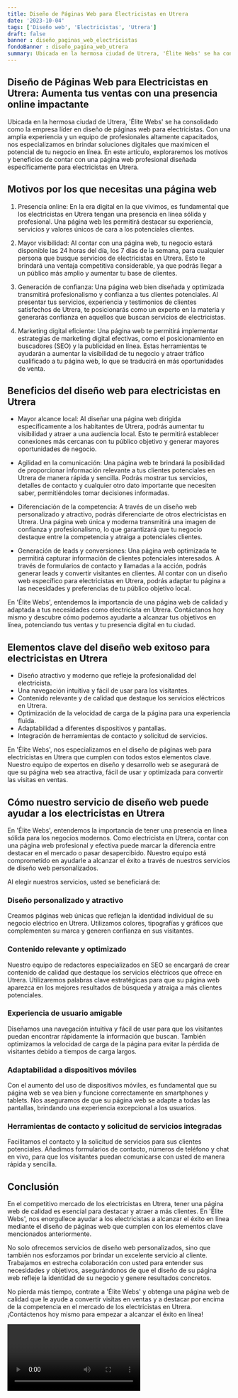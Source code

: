 ```yaml
---
title: Diseño de Páginas Web para Electricistas en Utrera
date: '2023-10-04'
tags: ['Diseño web', 'Electricistas', 'Utrera']
draft: false
banner : diseño_paginas_web_electricistas
fondoBanner : diseño_pagina_web_utrera
summary: Ubicada en la hermosa ciudad de Utrera, 'Élite Webs' se ha consolidado como la empresa líder en diseño de páginas web para electricistas. Con una amplia experiencia y un equipo de profesionales altamente capacitados, nos especializamos en brindar soluciones digitales que maximicen el potencial de tu negocio en línea. En este artículo, exploraremos los motivos y beneficios de contar con una página web profesional diseñada específicamente para electricistas en Utrera.
---
```


## Diseño de Páginas Web para Electricistas en Utrera: Aumenta tus ventas con una presencia online impactante

Ubicada en la hermosa ciudad de Utrera, 'Élite Webs' se ha consolidado como la empresa líder en diseño de páginas web para electricistas. Con una amplia experiencia y un equipo de profesionales altamente capacitados, nos especializamos en brindar soluciones digitales que maximicen el potencial de tu negocio en línea. En este artículo, exploraremos los motivos y beneficios de contar con una página web profesional diseñada específicamente para electricistas en Utrera.

## Motivos por los que necesitas una página web

1. Presencia online: En la era digital en la que vivimos, es fundamental que los electricistas en Utrera tengan una presencia en línea sólida y profesional. Una página web les permitirá destacar su experiencia, servicios y valores únicos de cara a los potenciales clientes.

2. Mayor visibilidad: Al contar con una página web, tu negocio estará disponible las 24 horas del día, los 7 días de la semana, para cualquier persona que busque servicios de electricistas en Utrera. Esto te brindará una ventaja competitiva considerable, ya que podrás llegar a un público más amplio y aumentar tu base de clientes.

3. Generación de confianza: Una página web bien diseñada y optimizada transmitirá profesionalismo y confianza a tus clientes potenciales. Al presentar tus servicios, experiencia y testimonios de clientes satisfechos de Utrera, te posicionarás como un experto en la materia y generarás confianza en aquellos que buscan servicios de electricistas.

4. Marketing digital eficiente: Una página web te permitirá implementar estrategias de marketing digital efectivas, como el posicionamiento en buscadores (SEO) y la publicidad en línea. Estas herramientas te ayudarán a aumentar la visibilidad de tu negocio y atraer tráfico cualificado a tu página web, lo que se traducirá en más oportunidades de venta.

## Beneficios del diseño web para electricistas en Utrera

- Mayor alcance local: Al diseñar una página web dirigida específicamente a los habitantes de Utrera, podrás aumentar tu visibilidad y atraer a una audiencia local. Esto te permitirá establecer conexiones más cercanas con tu público objetivo y generar mayores oportunidades de negocio.

- Agilidad en la comunicación: Una página web te brindará la posibilidad de proporcionar información relevante a tus clientes potenciales en Utrera de manera rápida y sencilla. Podrás mostrar tus servicios, detalles de contacto y cualquier otro dato importante que necesiten saber, permitiéndoles tomar decisiones informadas.

- Diferenciación de la competencia: A través de un diseño web personalizado y atractivo, podrás diferenciarte de otros electricistas en Utrera. Una página web única y moderna transmitirá una imagen de confianza y profesionalismo, lo que garantizará que tu negocio destaque entre la competencia y atraiga a potenciales clientes.

- Generación de leads y conversiones: Una página web optimizada te permitirá capturar información de clientes potenciales interesados. A través de formularios de contacto y llamadas a la acción, podrás generar leads y convertir visitantes en clientes. Al contar con un diseño web específico para electricistas en Utrera, podrás adaptar tu página a las necesidades y preferencias de tu público objetivo local.

En 'Élite Webs', entendemos la importancia de una página web de calidad y adaptada a tus necesidades como electricista en Utrera. Contáctanos hoy mismo y descubre cómo podemos ayudarte a alcanzar tus objetivos en línea, potenciando tus ventas y tu presencia digital en tu ciudad.

<GifSeo />

<Cta />

## Elementos clave del diseño web exitoso para electricistas en Utrera

- Diseño atractivo y moderno que refleje la profesionalidad del electricista.
- Una navegación intuitiva y fácil de usar para los visitantes.
- Contenido relevante y de calidad que destaque los servicios eléctricos en Utrera.
- Optimización de la velocidad de carga de la página para una experiencia fluida.
- Adaptabilidad a diferentes dispositivos y pantallas.
- Integración de herramientas de contacto y solicitud de servicios.

En 'Élite Webs', nos especializamos en el diseño de páginas web para electricistas en Utrera que cumplen con todos estos elementos clave. Nuestro equipo de expertos en diseño y desarrollo web se asegurará de que su página web sea atractiva, fácil de usar y optimizada para convertir las visitas en ventas.

## Cómo nuestro servicio de diseño web puede ayudar a los electricistas en Utrera

En 'Élite Webs', entendemos la importancia de tener una presencia en línea sólida para los negocios modernos. Como electricista en Utrera, contar con una página web profesional y efectiva puede marcar la diferencia entre destacar en el mercado o pasar desapercibido. Nuestro equipo está comprometido en ayudarle a alcanzar el éxito a través de nuestros servicios de diseño web personalizados.

Al elegir nuestros servicios, usted se beneficiará de:

### Diseño personalizado y atractivo
Creamos páginas web únicas que reflejan la identidad individual de su negocio eléctrico en Utrera. Utilizamos colores, tipografías y gráficos que complementen su marca y generen confianza en sus visitantes.

### Contenido relevante y optimizado
Nuestro equipo de redactores especializados en SEO se encargará de crear contenido de calidad que destaque los servicios eléctricos que ofrece en Utrera. Utilizaremos palabras clave estratégicas para que su página web aparezca en los mejores resultados de búsqueda y atraiga a más clientes potenciales.

### Experiencia de usuario amigable
Diseñamos una navegación intuitiva y fácil de usar para que los visitantes puedan encontrar rápidamente la información que buscan. También optimizamos la velocidad de carga de la página para evitar la pérdida de visitantes debido a tiempos de carga largos.

### Adaptabilidad a dispositivos móviles
Con el aumento del uso de dispositivos móviles, es fundamental que su página web se vea bien y funcione correctamente en smartphones y tablets. Nos aseguramos de que su página web se adapte a todas las pantallas, brindando una experiencia excepcional a los usuarios.

### Herramientas de contacto y solicitud de servicios integradas
Facilitamos el contacto y la solicitud de servicios para sus clientes potenciales. Añadimos formularios de contacto, números de teléfono y chat en vivo, para que los visitantes puedan comunicarse con usted de manera rápida y sencilla.

## Conclusión

En el competitivo mercado de los electricistas en Utrera, tener una página web de calidad es esencial para destacar y atraer a más clientes. En 'Élite Webs', nos enorgullece ayudar a los electricistas a alcanzar el éxito en línea mediante el diseño de páginas web que cumplen con los elementos clave mencionados anteriormente.

No solo ofrecemos servicios de diseño web personalizados, sino que también nos esforzamos por brindar un excelente servicio al cliente. Trabajamos en estrecha colaboración con usted para entender sus necesidades y objetivos, asegurándonos de que el diseño de su página web refleje la identidad de su negocio y genere resultados concretos.

No pierda más tiempo, contrate a 'Élite Webs' y obtenga una página web de calidad que le ayude a convertir visitas en ventas y a destacar por encima de la competencia en el mercado de los electricistas en Utrera. ¡Contáctenos hoy mismo para empezar a alcanzar el éxito en línea!

<Video />

<CtaBot job='Electricistas' city='Utrera'/>

<Gmaps query='Utrera+españa+maps' />